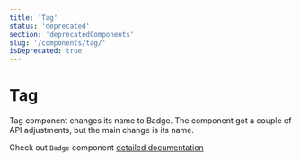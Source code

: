```yaml
---
title: 'Tag'
status: 'deprecated'
section: 'deprecatedComponents'
slug: '/components/tag/'
isDeprecated: true
---
```


# Tag

Tag component changes its name to Badge. The component got a couple of API adjustments, but the main change is its name.

Check out `Badge` component [detailed documentation](../components/badge)
